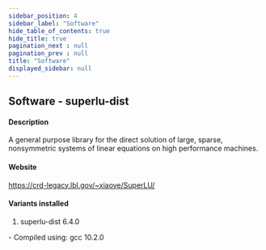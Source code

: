 ```yaml
---
sidebar_position: 4
sidebar_label: "Software"
hide_table_of_contents: true
hide_title: true
pagination_next : null
pagination_prev : null
title: "Software"
displayed_sidebar: null
---
```


## Software - superlu-dist


#### Description
A general purpose library for the direct solution of large, sparse, nonsymmetric systems of linear equations on high performance machines.

#### Website
https://crd-legacy.lbl.gov/~xiaoye/SuperLU/

#### Variants installed
1. superlu-dist 6.4.0
<div class="ul-circle">
    - Compiled using: gcc 10.2.0
</div>

